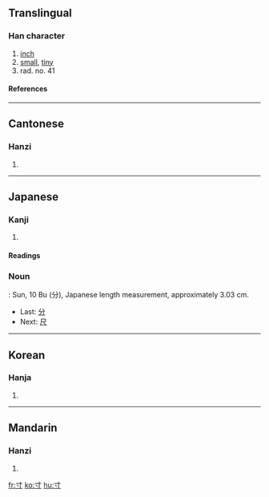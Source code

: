 ==Translingual==
===Han character===
{{Han char|rn=41|rad=寸|as=00|sn=3|four=4030<sub>0</sub>|canj=木戈 (DI)}}
# [[inch]]
# [[small]], [[tiny]]
# rad. no. 41
====References====
{{Han ref|kx=0293.320|dkj=07411|dj=0581.040|hdz=10503.080|uh=5BF8|ud=23544|bh=A46F|bd=42095}}
----
==Cantonese==
===Hanzi===
{{yue-hanzi|jyut=|y=chyun3}}
# {{defn|Cantonese}}
----
== Japanese ==

===Kanji===
{{ja-kanji|grade=|rs=寸00}}
# {{defn|Japanese}} 
====Readings====
{{ja-readings|on=[[すん]] (sun), [[そん]] (son)|kun=[[はかる]] (hakaru), [[とき]] (toki), [[き]] (ki)}}

=== Noun ===
{{janoun|すん|sun}}: Sun, 10 Bu (分), Japanese length measurement, approximately 3.03 cm.
* Last: [[分]]
* Next: [[尺]]
----
==Korean==
===Hanja===
{{ko-hanja|hangeul=촌|rv=chon|mr=ch'on}}
# {{defn|Korean}}
----
==Mandarin==
===Hanzi===
{{cmn-hanzi|pin=[[cùn]] (cun4)|wg=ts'un<sup>4</sup>}}
# {{defn|Mandarin}}

[[fr:寸]]
[[ko:寸]]
[[hu:寸]]